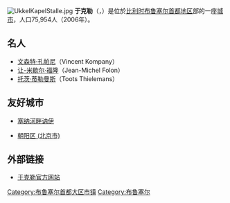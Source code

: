 {{Unreferenced|time=2018-08-13T12:00:11+00:00}}
[[File:UkkelKapelStalle.jpg|thumb]]
'''于克勒'''（{{lang-fr|Uccle}}，{{lang-nl|Ukkel}}）是位於[[比利时|比利时]][[布鲁塞尔首都地区|布鲁塞尔首都地区]]部的一座[[城市|城市]]，人口75,954人（2006年）。
<!--
==参见==
* [[沃吕韦河|沃吕韦河]]（Rivière Woluwe）
-->

==名人==
*[[文森特·孔帕尼|文森特·孔帕尼]]（Vincent Kompany）
*[[让-米歇尔·福隆|让-米歇尔·福隆]]（Jean-Michel Folon）
*[[托茨·蒂勒曼斯|托茨·蒂勒曼斯]]（Toots Thielemans）

==友好城市==
* {{FRA}} [[塞纳河畔讷伊|塞纳河畔讷伊]]
* [[朝阳区_(北京市)|朝阳区 (北京市)]]


==外部链接==
*[http://www.uccle.be/ 于克勒官方网站]{{Webarchive|url=http://arquivo.pt/wayback/20141204015045/http://www.uccle.be/ |date=2014-12-04 }}


{{布鲁塞尔首都地区市区}}
{{DEFAULTSORT:Uccle}}
[[Category:布鲁塞尔首都大区市镇|Category:布鲁塞尔首都大区市镇]]
[[Category:布鲁塞尔|Category:布鲁塞尔]]
{{Belgium-geo-stub}}